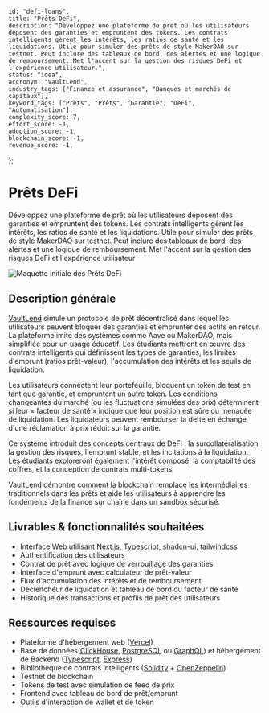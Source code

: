     id: "defi-loans",
    title: "Prêts DeFi",
    description: "Développez une plateforme de prêt où les utilisateurs déposent des garanties et empruntent des tokens. Les contrats intelligents gèrent les intérêts, les ratios de santé et les liquidations. Utile pour simuler des prêts de style MakerDAO sur testnet. Peut inclure des tableaux de bord, des alertes et une logique de remboursement. Met l'accent sur la gestion des risques DeFi et l'expérience utilisateur.",
    status: "idea",
    accronym: "VaultLend",
    industry_tags: ["Finance et assurance", "Banques et marchés de capitaux"],
    keyword_tags: ["Prêts", "Prêts", "Garantie", "DeFi", "Automatisation"],
    complexity_score: 7,
    effort_score: -1,
    adoption_score: -1,
    blockchain_score: -1,
    revenue_score: -1,
};

# Prêts DeFi

Développez une plateforme de prêt où les utilisateurs déposent des garanties et empruntent des tokens. Les contrats intelligents gèrent les intérêts, les ratios de santé et les liquidations. Utile pour simuler des prêts de style MakerDAO sur testnet. Peut inclure des tableaux de bord, des alertes et une logique de remboursement. Met l'accent sur la gestion des risques DeFi et l'expérience utilisateur

![Maquette initiale des Prêts DeFi](/images/project/defi-loans.jpg)

## Description générale

[VaultLend](https://vaultlend.monark.io) simule un protocole de prêt décentralisé dans lequel les utilisateurs peuvent bloquer des garanties et emprunter des actifs en retour. La plateforme imite des systèmes comme Aave ou MakerDAO, mais simplifiée pour un usage éducatif. Les étudiants mettront en œuvre des contrats intelligents qui définissent les types de garanties, les limites d'emprunt (ratios prêt-valeur), l'accumulation des intérêts et les seuils de liquidation.

Les utilisateurs connectent leur portefeuille, bloquent un token de test en tant que garantie, et empruntent un autre token. Les conditions changeantes du marché (ou les fluctuations simulées des prix) déterminent si leur « facteur de santé » indique que leur position est sûre ou menacée de liquidation. Les liquidateurs peuvent rembourser la dette en échange d'une réclamation à prix réduit sur la garantie.

Ce système introduit des concepts centraux de DeFi : la surcollatéralisation, la gestion des risques, l'emprunt stable, et les incitations à la liquidation. Les étudiants exploreront également l'intérêt composé, la comptabilité des coffres, et la conception de contrats multi-tokens.

VaultLend démontre comment la blockchain remplace les intermédiaires traditionnels dans les prêts et aide les utilisateurs à apprendre les fondements de la finance sur chaîne dans un sandbox sécurisé.

## Livrables & fonctionnalités souhaitées

- Interface Web utilisant [Next.js](https://nextjs.org/), [Typescript](https://www.typescriptlang.org/), [shadcn-ui](https://ui.shadcn.com/), [tailwindcss](https://tailwindcss.com/)
- Authentification des utilisateurs 
- Contrat de prêt avec logique de verrouillage des garanties
- Interface d'emprunt avec calculateur de prêt-valeur
- Flux d'accumulation des intérêts et de remboursement
- Déclencheur de liquidation et tableau de bord du facteur de santé
- Historique des transactions et profils de prêt des utilisateurs

## Ressources requises

- Plateforme d'hébergement web ([Vercel](https://www.vercel.com/))
- Base de données([ClickHouse](https://clickhouse.com/), [PostgreSQL](https://www.postgresql.org/) ou [GraphQL](https://graphql.org/)) et hébergement de Backend ([Typescript](https://www.typescriptlang.org/), [Express](https://expressjs.com/))
- Bibliothèque de contrats intelligents ([Solidity](https://soliditylang.org/) + [OpenZeppelin](https://www.openzeppelin.com/))
- Testnet de blockchain
- Tokens de test avec simulation de feed de prix
- Frontend avec tableau de bord de prêt/emprunt
- Outils d'interaction de wallet et de token

